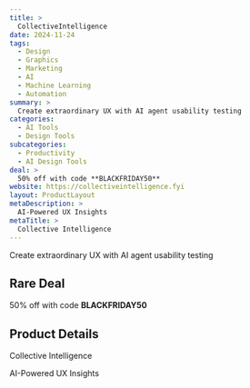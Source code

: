 ```yaml
---
title: >
  CollectiveIntelligence
date: 2024-11-24
tags:
  - Design
  - Graphics
  - Marketing
  - AI
  - Machine Learning
  - Automation
summary: >
  Create extraordinary UX with AI agent usability testing
categories:
  - AI Tools
  - Design Tools
subcategories:
  - Productivity
  - AI Design Tools
deal: >
  50% off with code **BLACKFRIDAY50**
website: https://collectiveintelligence.fyi
layout: ProductLayout
metaDescription: >
  AI-Powered UX Insights
metaTitle: >
  Collective Intelligence
---
```

Create extraordinary UX with AI agent usability testing

## Rare Deal

50% off with code **BLACKFRIDAY50**

## Product Details
Collective Intelligence

AI-Powered UX Insights
